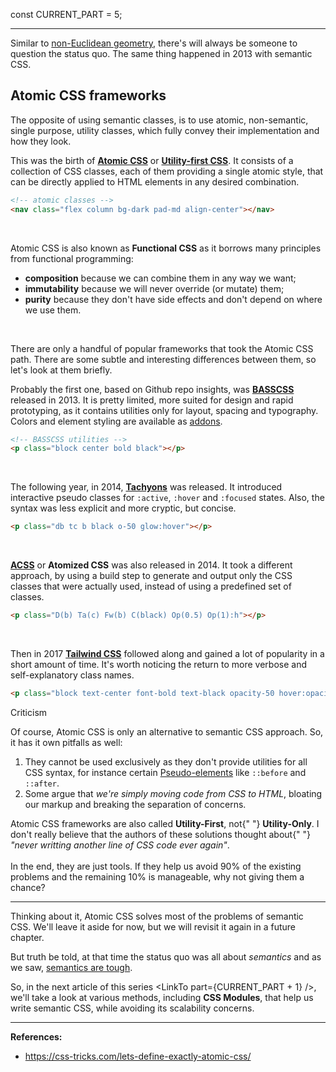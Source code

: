 
const CURRENT_PART = 5;


<TOC current={CURRENT_PART} />

---

Similar to [non-Euclidean geometry](https://en.wikipedia.org/wiki/Non-Euclidean_geometry), there's will always be someone to question the status quo. The same thing happened in 2013 with semantic CSS.

## Atomic CSS frameworks

The opposite of using semantic classes, is to use atomic, non-semantic, single purpose, utility classes, which fully convey their implementation and how they look.

This was the birth of [**Atomic CSS**](https://css-tricks.com/lets-define-exactly-atomic-css/) or [**Utility-first CSS**](https://tailwindcss.com/docs/utility-first). It consists of a collection of CSS classes, each of them providing a single atomic style, that can be directly applied to HTML elements in any desired combination.

```html
<!-- atomic classes -->
<nav class="flex column bg-dark pad-md align-center"></nav>
```

<br />

Atomic CSS is also known as **Functional CSS** as it borrows many principles from functional programming:

- **composition** because we can combine them in any way we want;
- **immutability** because we will never override (or mutate) them;
- **purity** because they don't have side effects and don't depend on where we use them.

<br />

There are only a handful of popular frameworks that took the Atomic CSS path. There are some subtle and interesting differences between them, so let's look at them briefly.

Probably the first one, based on Github repo insights, was [**BASSCSS**](https://basscss.com/) released in 2013. It is pretty limited, more suited for design and rapid prototyping, as it contains utilities only for layout, spacing and typography. Colors and element styling are available as [addons](https://github.com/basscss/addons).

```html
<!-- BASSCSS utilities -->
<p class="block center bold black"></p>
```

<br />

The following year, in 2014, [**Tachyons**](https://tachyons.io/) was released. It introduced interactive pseudo classes for `:active`, `:hover` and `:focused` states. Also, the syntax was less explicit and more cryptic, but concise.

```html
<p class="db tc b black o-50 glow:hover"></p>
```

<br />

[**ACSS**](https://acss.io/frequently-asked-questions.html) or **Atomized CSS** was also released in 2014. It took a different approach, by using a build step to generate and output only the CSS classes that were actually used, instead of using a predefined set of classes.

```html
<p class="D(b) Ta(c) Fw(b) C(black) Op(0.5) Op(1):h"></p>
```

<br />

Then in 2017 [**Tailwind CSS**](https://tailwindcss.com/) followed along and gained a lot of popularity in a short amount of time. It's worth noticing the return to more verbose and self-explanatory class names.

<!-- prettier-ignore-start -->
```html
<p class="block text-center font-bold text-black opacity-50 hover:opacity-100"></p>
```
<!-- prettier-ignore-end -->

<Subheading>Criticism</Subheading>

Of course, Atomic CSS is only an alternative to semantic CSS approach. So, it has it own pitfalls as well:

1. They cannot be used exclusively as they don't provide utilities for all CSS syntax, for instance certain [Pseudo-elements](https://developer.mozilla.org/en-US/docs/Web/CSS/Pseudo-elements) like `::before` and `::after`.
2. Some argue that _we're simply moving code from CSS to HTML_, bloating our markup and breaking the separation of concerns.

<Note>
  Atomic CSS frameworks are also called <strong>Utility-First</strong>, not{" "}
  <strong>Utility-Only</strong>. I don't really believe that the authors of
  these solutions thought about{" "}
  <em>"never writting another line of CSS code ever again"</em>.
  <br />
  <br />
  In the end, they are just tools. If they help us avoid 90% of the existing problems
  and the remaining 10% is manageable, why not giving them a chance?
</Note>

---

Thinking about it, Atomic CSS solves most of the problems of semantic CSS. We'll leave it aside for now, but we will revisit it again in a future chapter.

But truth be told, at that time the status quo was all about _semantics_ and as we saw, [semantics are tough](https://www.smashingmagazine.com/2016/06/battling-bem-extended-edition-common-problems-and-how-to-avoid-them/).

<!--

CSS methodologies help us implement our own CSS frameworks and architectures, while CSS frameworks help us to forget that.

Frameworks are easier to adopt and to implement, work extremely well in prototyping, small projects, internal UIs, and even certain with client-facing applications.

The limitations become obvious on large and long-running projects, where customizations are really high and migrations to newer versions of the framework get painful. -->

So, in the next article of this series <LinkTo part={CURRENT_PART + 1} />, we'll take a look at various methods, including **CSS Modules**, that help us write semantic CSS, while avoiding its scalability concerns.

---

**References:**

- https://css-tricks.com/lets-define-exactly-atomic-css/
